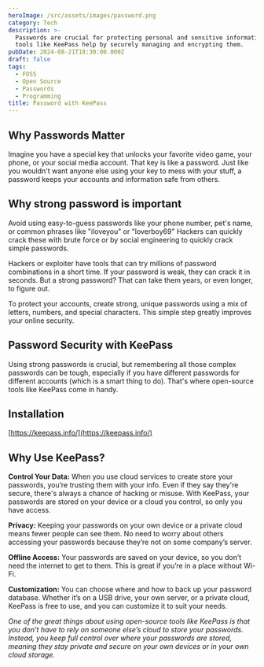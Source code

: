 ```yaml
---
heroImage: /src/assets/images/password.png
category: Tech
description: >-
  Passwords are crucial for protecting personal and sensitive information, and
  tools like KeePass help by securely managing and encrypting them.
pubDate: 2024-08-21T18:30:00.000Z
draft: false
tags:
  - FOSS
  - Open Source
  - Passwords
  - Programming
title: Password with KeePass
---
```


## Why Passwords Matter

Imagine you have a special key that unlocks your favorite video game, your phone, or your social media account. That key is like a password. Just like you wouldn't want anyone else using your key to mess with your stuff, a password keeps your accounts and information safe from others.

## Why strong password is important

Avoid using easy-to-guess passwords like your phone number, pet's name, or common phrases like "iloveyou" or "loverboy69" Hackers can quickly crack these with brute force or by social engineering to quickly crack simple passwords.

Hackers or exploiter have tools that can try millions of password combinations in a short time. If your password is weak, they can crack it in seconds. But a strong password? That can take them years, or even longer, to figure out.

To protect your accounts, create strong, unique passwords using a mix of letters, numbers, and special characters. This simple step greatly improves your online security.

## Password Security with KeePass

Using strong passwords is crucial, but remembering all those complex passwords can be tough, especially if you have different passwords for different accounts (which is a smart thing to do). That's where open-source tools like KeePass come in handy.

## Installation

[https://keepass.info/](https://keepass.info/)

## Why Use KeePass?

**Control Your Data:** When you use cloud services to create store your passwords, you’re trusting them with your info. Even if they say they're secure, there's always a chance of hacking or misuse. With KeePass, your passwords are stored on your device or a cloud you control, so only you have access.

**Privacy:** Keeping your passwords on your own device or a private cloud means fewer people can see them. No need to worry about others accessing your passwords because they’re not on some company’s server.

**Offline Access:** Your passwords are saved on your device, so you don’t need the internet to get to them. This is great if you’re in a place without Wi-Fi.

**Customization:** You can choose where and how to back up your password database. Whether it’s on a USB drive, your own server, or a private cloud, KeePass is free to use, and you can customize it to suit your needs.

_One of the great things about using open-source tools like KeePass is that you don’t have to rely on someone else’s cloud to store your passwords. Instead, you keep full control over where your passwords are stored, meaning they stay private and secure on your own devices or in your own cloud storage._
